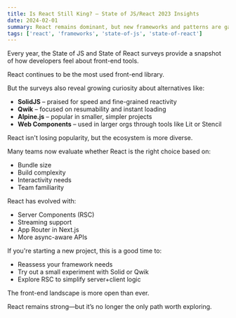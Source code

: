 ```yaml
---
title: Is React Still King? – State of JS/React 2023 Insights
date: 2024-02-01
summary: React remains dominant, but new frameworks and patterns are gaining attention. What should you focus on next?
tags: ['react', 'frameworks', 'state-of-js', 'state-of-react']
---
```


Every year, the State of JS and State of React surveys provide a snapshot of how developers feel about front-end tools.

React continues to be the most used front-end library.

But the surveys also reveal growing curiosity about alternatives like:

- **SolidJS** – praised for speed and fine-grained reactivity
- **Qwik** – focused on resumability and instant loading
- **Alpine.js** – popular in smaller, simpler projects
- **Web Components** – used in larger orgs through tools like Lit or Stencil

React isn't losing popularity, but the ecosystem is more diverse.

Many teams now evaluate whether React is the right choice based on:

- Bundle size
- Build complexity
- Interactivity needs
- Team familiarity

React has evolved with:

- Server Components (RSC)
- Streaming support
- App Router in Next.js
- More async-aware APIs

If you're starting a new project, this is a good time to:

- Reassess your framework needs
- Try out a small experiment with Solid or Qwik
- Explore RSC to simplify server+client logic

The front-end landscape is more open than ever.

React remains strong—but it’s no longer the only path worth exploring.
